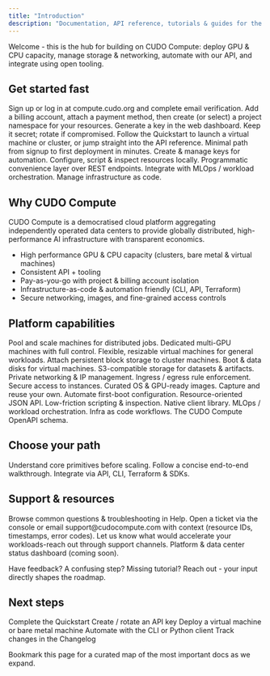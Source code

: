 ```yaml
---
title: "Introduction"
description: "Documentation, API reference, tutorials & guides for the CUDO Compute platform."
---
```

<Tip>Welcome - this is the hub for building on CUDO Compute: deploy GPU & CPU capacity, manage storage & networking, automate with our API, and integrate using open tooling.</Tip>

## Get started fast

<Steps>
  <Step title="Create an account" icon="user-plus">Sign up or log in at <Link href="https://compute.cudo.org" target="_blank">compute.cudo.org</Link> and complete email verification.</Step>
  <Step title="Create billing + project" icon="credit-card">Add a billing account, attach a payment method, then create (or select) a project namespace for your resources.</Step>
  <Step title="Get an API key" icon="key">Generate a key in the web dashboard. Keep it secret; rotate if compromised.</Step>
  <Step title="Deploy your first resource" icon="rocket">Follow the <Link href="/docs/quickstart">Quickstart</Link> to launch a virtual machine or cluster, or jump straight into the <Link href="/docs/api">API reference</Link>.</Step>
</Steps>

<CardGroup cols={3}>
  <Card title="Quickstart" icon="rocket" href="/docs/quickstart">Minimal path from signup to first deployment in minutes.</Card>
  <Card title="API Keys" icon="key" href="/docs/api/authentication">Create & manage keys for automation.</Card>
  <Card title="CLI (cudoctl)" icon="terminal" href="/docs/tools/cudoctl">Configure, script & inspect resources locally.</Card>
  <Card title="Python Client" icon="python" href="/docs/tools/python-client">Programmatic convenience layer over REST endpoints.</Card>
  <Card title="dstack" icon="box" href="/docs/tools/dstack">Integrate with MLOps / workload orchestration.</Card>
  <Card title="Terraform" icon="/docs/images/terraform.svg" color="transparent" href="https://registry.terraform.io/providers/CudoVentures/cudo/latest/docs" target="_blank">Manage infrastructure as code.</Card>
</CardGroup>

## Why CUDO Compute

CUDO Compute is a democratised cloud platform aggregating independently operated data centers to provide globally distributed, high-performance AI infrastructure with transparent economics.

- High performance GPU & CPU capacity (clusters, bare metal & virtual machines)
- Consistent API + tooling
- Pay-as-you-go with project & billing account isolation
- Infrastructure-as-code & automation friendly (CLI, API, Terraform)
- Secure networking, images, and fine-grained access controls

## Platform capabilities

<Tabs>
  <Tab title="Compute" icon="microchip">
    <CardGroup cols={3}>
      <Card title="Clusters" icon="cloud" href="/docs/guides/clusters">Pool and scale machines for distributed jobs.</Card>
      <Card title="Bare Metal" icon="server" href="/docs/guides/machines">Dedicated multi-GPU machines with full control.</Card>
      <Card title="Virtual Machines" icon="computer" href="/docs/guides/virtual-machines">Flexible, resizable virtual machines for general workloads.</Card>
    </CardGroup>
  </Tab>
  <Tab title="Storage" icon="database">
    <CardGroup cols={3}>
      <Card title="Volumes" icon="hard-drive" href="/docs/guides/volumes">Attach persistent block storage to cluster machines.</Card>
      <Card title="Disks" icon="hard-drive" href="/docs/guides/disks">Boot & data disks for virtual machines.</Card>
      <Card title="Object Storage" icon="bucket" href="/docs/guides/object-storage">S3-compatible storage for datasets & artifacts.</Card>
    </CardGroup>
  </Tab>
  <Tab title="Networking & Security" icon="globe">
    <CardGroup cols={3}>
      <Card title="Networks" icon="globe" href="/docs/guides/networks">Private networking & IP management.</Card>
      <Card title="Security Groups" icon="shield" href="/docs/guides/security-groups">Ingress / egress rule enforcement.</Card>
      <Card title="SSH Keys" icon="key" href="/docs/guides/virtual-machines/create#ssh-keys">Secure access to instances.</Card>
    </CardGroup>
  </Tab>
  <Tab title="Images & OS" icon="image">
    <CardGroup cols={3}>
      <Card title="Public Images" icon="compact-disc" href="/docs/guides/images">Curated OS & GPU-ready images.</Card>
      <Card title="Private Images" icon="compact-disc" href="/docs/guides/images/create">Capture and reuse your own.</Card>
      <Card title="Cloud-init" icon="cog" href="/docs/guides/virtual-machines/create#startup-script">Automate first-boot configuration.</Card>
    </CardGroup>
  </Tab>
  <Tab title="Automation & Tooling" icon="code">
    <CardGroup cols={3}>
      <Card title="REST API" icon="code" href="/docs/api">Resource-oriented JSON API.</Card>
      <Card title="CLI" icon="terminal" href="/docs/tools/cudoctl">Low-friction scripting & inspection.</Card>
      <Card title="Python" icon="python" href="/docs/tools/python-client">Native client library.</Card>
      <Card title="dstack" icon="box" href="/docs/tools/dstack">MLOps / workload orchestration.</Card>
      <Card title="Terraform" icon="/docs/images/terraform.svg" color="transparent"  href="https://registry.terraform.io/providers/CudoVentures/cudo/latest/docs" target="_blank">Infra as code workflows.</Card>
      <Card title="OpenAPI" icon="file" href="/docs/api#openapi-specification">The CUDO Compute OpenAPI schema.</Card>
    </CardGroup>
  </Tab>
</Tabs>

## Choose your path

<CardGroup cols={3}>
  <Card title="Learn the concepts" icon="book" href="/docs/api#key-concepts">Understand core primitives before scaling.</Card>
  <Card title="Deploy quickly" icon="rocket" href="/docs/quickstart">Follow a concise end-to-end walkthrough.</Card>
  <Card title="Automate" icon="code" href="/docs/api">Integrate via API, CLI, Terraform & SDKs.</Card>
</CardGroup>

## Support & resources

<AccordionGroup>
  <Accordion title="Help center" icon="life-ring">Browse common questions & troubleshooting in <Link href="/docs/help/">Help</Link>.</Accordion>
  <Accordion title="Report an issue" icon="warning">Open a ticket via the console or email support@cudocompute.com with context (resource IDs, timestamps, error codes).</Accordion>
  <Accordion title="Request features" icon="sparkles">Let us know what would accelerate your workloads-reach out through support channels.</Accordion>
  <Accordion title="Status & availability" icon="cloud">Platform & data center status dashboard (coming soon).</Accordion>
</AccordionGroup>

<Note type="info">Have feedback? A confusing step? Missing tutorial? Reach out - your input directly shapes the roadmap.</Note>

## Next steps

<Checklist>
  <CheckItem>Complete the <Link href="/docs/quickstart">Quickstart</Link></CheckItem>
  <CheckItem>Create / rotate an <Link href="/docs/api/authentication">API key</Link></CheckItem>
  <CheckItem>Deploy a <Link href="/docs/guides/virtual-machines/create">virtual machine</Link> or <Link href="/docs/guides/machines/create-a-bare-metal-machine">bare metal machine</Link></CheckItem>
  <CheckItem>Automate with the <Link href="/docs/tools/cudoctl">CLI</Link> or <Link href="/tools/python-client">Python client</Link></CheckItem>
  <CheckItem>Track changes in the <Link href="/docs/api/changelog">Changelog</Link></CheckItem>
</Checklist>

<Tip>Bookmark this page for a curated map of the most important docs as we expand.</Tip>
